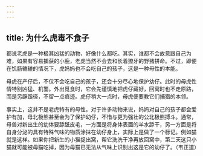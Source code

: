 ```yaml
---
---
---
```

title: 为什么虎毒不食子
---




都说老虎是一种极其凶猛的动物，好像什么都吃。其实，谁都不会故意跟自己为难，如果有容易捕获的小鹿，老虎当然不会去和长着獠牙的野猪拼命。不过，即便在饥肠辘辘的情况下，虎妈妈也不会吃自己的孩子，这是一种母性的本能。

母虎在产仔后，不仅不会吃自己的孩子，还会十分尽心地保护幼仔。此时的母虎性情特别凶猛、机警。外出觅食时，它会先谨慎地把虎仔藏好，回窝时也不走原路，而是另辟蹊径，不留一点痕迹。虎仔稍大一点时，母虎便要教它们捕猎的本领。



事实上，这并不是老虎特有的母性。对于许多动物来说，妈妈对自己的孩子都会爱护有加，母北极熊甚至会为了保护幼仔，不惜与更为强壮的公北极熊搏斗。通常，母兽对新出生的幼体要舔舐皮毛，一方面是将身体表面的羊水舔干，另一方面是将自身分泌的具有特殊气味的物质涂抹在幼仔身上，实际上是做了一个标记。例如猫就是这样。如果你把新生的小猫捉出窝，帮它洗洗干净再放回窝中，第二天这只小猫就可能被母猫吃掉，因为母猫已无法从气味上识别出这是它的幼仔了。（韦正道）